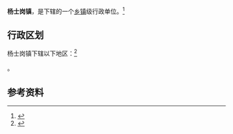 {{中国乡级行政区|21/01/22/108/000}}

'''杨士岗镇'''，是{{PRC admin/fullname|21/01/22/108/000|3}}下辖的一个[[乡镇|乡镇]]级行政单位。<ref>{{PRC admin/ref sgc|{{PRC admin/parent|21/01/22/108/000}}}}</ref>

== 行政区划 ==

杨士岗镇下辖以下地区：<ref>{{PRC admin/ref sgc|21/01/22/108/000}}</ref>

{{PRC admin/children|21/01/22/108/000}}。

== 参考资料 ==

{{reflist}}

{{行政区划小作品}}
{{PRC admin/navcat|21/01/22/108/000}}